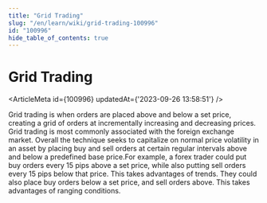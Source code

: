 ```yaml
---
title: "Grid Trading"
slug: "/en/learn/wiki/grid-trading-100996"
id: "100996"
hide_table_of_contents: true
---
```



# Grid Trading

<ArticleMeta id={100996} updatedAt={'2023-09-26 13:58:51'} />
<div className='border-solid border-b border-t-0 my-4 border-[var(--ifm-color-gray-300)]' />

Grid trading is when orders are placed above and below a set price, creating a grid of orders at incrementally increasing and decreasing prices. Grid trading is most commonly associated with the foreign exchange market. Overall the technique seeks to capitalize on normal price volatility in an asset by placing buy and sell orders at certain regular intervals above and below a predefined base price.For example, a forex trader could put buy orders every 15 pips above a set price, while also putting sell orders every 15 pips below that price. This takes advantages of trends. They could also place buy orders below a set price, and sell orders above. This takes advantages of ranging conditions.
